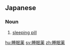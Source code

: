 ==Japanese==
{{ja-kanjitab|すい|みん|やく|yomi=on}}

===Noun===
{{ja-noun|すいみんやく}}

# [[sleeping pill]]

[[hu:睡眠薬]]
[[sv:睡眠薬]]
[[zh:睡眠薬]]